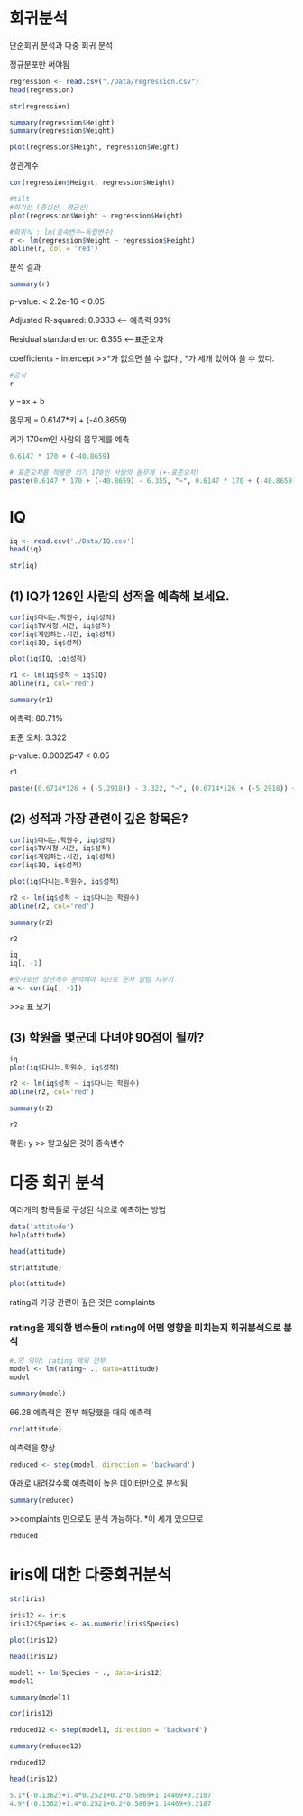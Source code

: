 # 회귀분석

단순회귀 분석과 다중 회귀 분석

정규분포만 써야됨

```r
regression <- read.csv("./Data/regression.csv")
head(regression)
```

```r
str(regression)
```

```r
summary(regression$Height)
summary(regression$Weight)
```

```r
plot(regression$Height, regression$Weight)
```

상관계수

```r
cor(regression$Height, regression$Weight)
```

```r
#tilt
#회기선 (중심선, 평균선)
plot(regression$Weight ~ regression$Height)

#회귀식 : lm(종속변수~독립변수)
r <- lm(regression$Weight ~ regression$Height)
abline(r, col = 'red')
```

분석 결과

```r
summary(r)
```

p-value: \< 2.2e-16 \< 0.05

Adjusted R-squared: 0.9333 \<--- 예측력 93%

Residual standard error: 6.355 \<\--표준오차

coefficients - intercept \>\>\*가 없으면 쓸 수 없다., \*가 세개 있어야 쓸 수 있다.

```r
#공식
r
```

y =ax + b

몸무게 = 0.6147\*키 + (-40.8659)

키가 170cm인 사람의 몸무게를 예측

```r
0.6147 * 170 + (-40.8659)

# 표준오차를 적용한 키가 170인 사람의 몸무게 (+-표준오차)
paste(0.6147 * 170 + (-40.8659) - 6.355, "~", 0.6147 * 170 + (-40.8659) + 6.355)
```

# IQ

```r
iq <- read.csv('./Data/IQ.csv')
head(iq)
```

```r
str(iq)
```

## (1) IQ가 126인 사람의 성적을 예측해 보세요.

```r
cor(iq$다니는.학원수, iq$성적)
cor(iq$TV시청.시간, iq$성적)
cor(iq$게임하는.시간, iq$성적)
cor(iq$IQ, iq$성적)
```

```r
plot(iq$IQ, iq$성적)

r1 <- lm(iq$성적 ~ iq$IQ)
abline(r1, col='red')
```

```r
summary(r1)
```

예측력: 80.71%

표준 오차: 3.322

p-value: 0.0002547 \< 0.05

```r
r1
```

```r
paste((0.6714*126 + (-5.2918)) - 3.322, "~", (0.6714*126 + (-5.2918)) + 3.322)
```

## (2) 성적과 가장 관련이 깊은 항목은?

```r
cor(iq$다니는.학원수, iq$성적)
cor(iq$TV시청.시간, iq$성적)
cor(iq$게임하는.시간, iq$성적)
cor(iq$IQ, iq$성적)
```

```r
plot(iq$다니는.학원수, iq$성적)

r2 <- lm(iq$성적 ~ iq$다니는.학원수)
abline(r2, col='red')
```

```r
summary(r2)
```

```r
r2
```

```r
iq
iq[, -1]
```

```r
#숫자로만 상관계수 분석해야 되므로 문자 칼럼 지우기 
a <- cor(iq[, -1])
```

\>\>a 표 보기

## (3) 학원을 몇군데 다녀야 90점이 될까?

```r
iq
plot(iq$다니는.학원수, iq$성적)

r2 <- lm(iq$성적 ~ iq$다니는.학원수)
abline(r2, col='red')
```

```r
summary(r2)
```

```r
r2
```

학원: y \>\> 알고싶은 것이 종속변수

# 다중 회귀 분석

여러개의 항목들로 구성된 식으로 예측하는 방법

```r
data('attitude')
help(attitude)
```

```r
head(attitude)
```

```r
str(attitude)
```

```r
plot(attitude)
```

rating과 가장 관련이 깊은 것은 complaints

### rating을 제외한 변수들이 rating에 어떤 영향을 미치는지 회귀분석으로 분석

```r
#.의 의미: rating 제외 전부
model <- lm(rating~ ., data=attitude)
model
```

```r
summary(model)
```

66.28 예측력은 전부 해당했을 때의 예측력

```r
cor(attitude)
```

예측력을 향상

```r
reduced <- step(model, direction = 'backward')
```

아래로 내려갈수록 예측력이 높은 데이터만으로 분석됨

```r
summary(reduced)
```

\>\>complaints 만으로도 분석 가능하다. \*이 세개 있으므로

```r
reduced
```

# iris에 대한 다중회귀분석

```r
str(iris)
```

```r
iris12 <- iris
iris12$Species <- as.numeric(iris$Species)
```

```r
plot(iris12)
```

```r
head(iris12)
```

```r
model1 <- lm(Species ~ ., data=iris12)
model1
```

```r
summary(model1)
```

```r
cor(iris12)
```

```r
reduced12 <- step(model1, direction = 'backward')
```

```r
summary(reduced12)
```

```r
reduced12
```

```r
head(iris12)
```

```r
5.1*(-0.1362)+1.4*0.2521+0.2*0.5869+1.14469+0.2187
4.9*(-0.1362)+1.4*0.2521+0.2*0.5869+1.14469+0.2187
```
